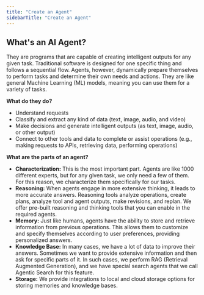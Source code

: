 ```yaml
---
title: "Create an Agent"
sidebarTitle: "Create an Agent"
---
```



## What's an AI Agent?

They are programs that are capable of creating intelligent outputs for any given task. Traditional software is designed for one specific thing and follows a sequential flow. Agents, however, dynamically prepare themselves to perform tasks and determine their own needs and actions. They are like general Machine Learning (ML) models, meaning you can use them for a variety of tasks.


**What do they do?**
- Understand requests
- Classify and extract any kind of data (text, image, audio, and video)
- Make decisions and generate intelligent outputs (as text, image, audio, or other output)
- Connect to other tools and data to complete or assist operations (e.g., making requests to APIs, retrieving data, performing operations)

**What are the parts of an agent?**
- **Characterization:** This is the most important part. Agents are like 1000 different experts, but for any given task, we only need a few of them. For this reason, we characterize them specifically for our tasks.
- **Reasoning:** When agents engage in more extensive thinking, it leads to more accurate answers. Reasoning tools analyze operations, create plans, analyze tool and agent outputs, make revisions, and replan. We offer pre-built reasoning and thinking tools that you can enable in the required agents.
- **Memory:** Just like humans, agents have the ability to store and retrieve information from previous operations. This allows them to customize and specify themselves according to user preferences, providing personalized answers.
- **Knowledge Base:** In many cases, we have a lot of data to improve their answers. Sometimes we want to provide extensive information and then ask for specific parts of it. In such cases, we perform RAG (Retrieval Augmented Generation), and we have special search agents that we call Agentic Search for this feature.
- **Storage:** We provide integrations to local and cloud storage options for storing memories and knowledge bases.



